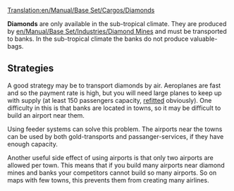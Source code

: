 [[Translation:en/Manual/Base Set/Cargos/Diamonds]]

{{en/Manual/Base Set/Cargos/Cargo|name=Diamonds
|image=en/Manual/Base Set/Cargos/Diamonds.png
|produced=[[en/Manual/Base Set/Industries/Diamond Mine]]
|accepted=[[en/Manual/Base Set/Industries/Bank]]
}}

'''Diamonds''' are only available in the sub-tropical climate. They are produced by [[en/Manual/Base Set/Industries/Diamond Mine]]s and must be transported to banks. In the sub-tropical climate the banks do not produce valuable-bags.

== Strategies ==
A good strategy may be to transport diamonds by air. Aeroplanes are fast and so the payment rate is high, but you will need large planes to keep up with supply (at least 150 passengers capacity, [[en/Manual/Refit|refitted]] obviously). One difficulty in this is that banks are located in towns, so it may be difficult to build an airport near them.

Using feeder systems can solve this problem. The airports near the towns can be used by both gold-transports and passanger-services, if they have enough capacity.

Another useful side effect of using airports is that only two airports are allowed per town. This means that if you build many airports near diamond mines and banks your competitors cannot build so many airports. So on maps with few towns, this prevents them from creating many airlines.